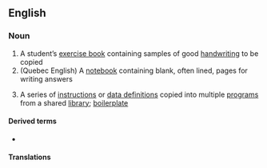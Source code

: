 ==English==

===Noun===
{{wikipedia}}
{{en-noun}}

# A student’s [[exercise book]] containing samples of good [[handwriting]] to be copied
# (Quebec English) A [[notebook]] containing blank, often lined, pages for writing answers
# {{lb|en|computing}} A series of [[instruction]]s or [[data definition]]s copied into multiple [[program]]s from a shared [[library]]; [[boilerplate]]

====Derived terms====
* {{l|en|blot one's copybook}}

====Translations====
{{trans-see|student's exercise book|exercise book}}